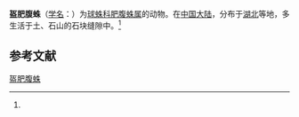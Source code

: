 {{Speciesbox
| name = 盔肥腹蛛
| status = 
| status_system = 
| image = 
| genus = Steatoda
| species = craniformis
| authority = (Zhu et Song, 1992)<ref name='id13083'>{{cite web| url =http://www.bioinfo.cn/db05/BjdwSpecies.php?action=view&id=13083| title =盔肥腹蛛| work =《中国动物物种编目数据库》| publisher =中国科学院微生物研究所| author =中国科学院动物研究所| accessdate =2009-04-28| deadurl =yes| archiveurl =https://web.archive.org/web/20160305032401/http://www.bioinfo.cn/db05/BjdwSpecies.php?action=view&id=13083| archivedate =2016-03-05}}</ref>
}}

'''盔肥腹蛛'''（[[学名|学名]]：{{lang|la|''Steatoda craniformis''}}）为[[球蛛科|球蛛科]][[肥腹蛛属|肥腹蛛属]]的动物。在[[中国大陆|中国大陆]]，分布于[[湖北|湖北]]等地，多生活于土、石山的石块缝隙中。<ref name='id13083'/>

== 参考文献 ==
{{reflist}}

{{Wikispecies|Steatoda craniformis}}
{{Taxonbar|from=Q1058824}}

[[Category:肥腹蛛属|盔肥腹蛛]]


{{蜘蛛小作品}}
